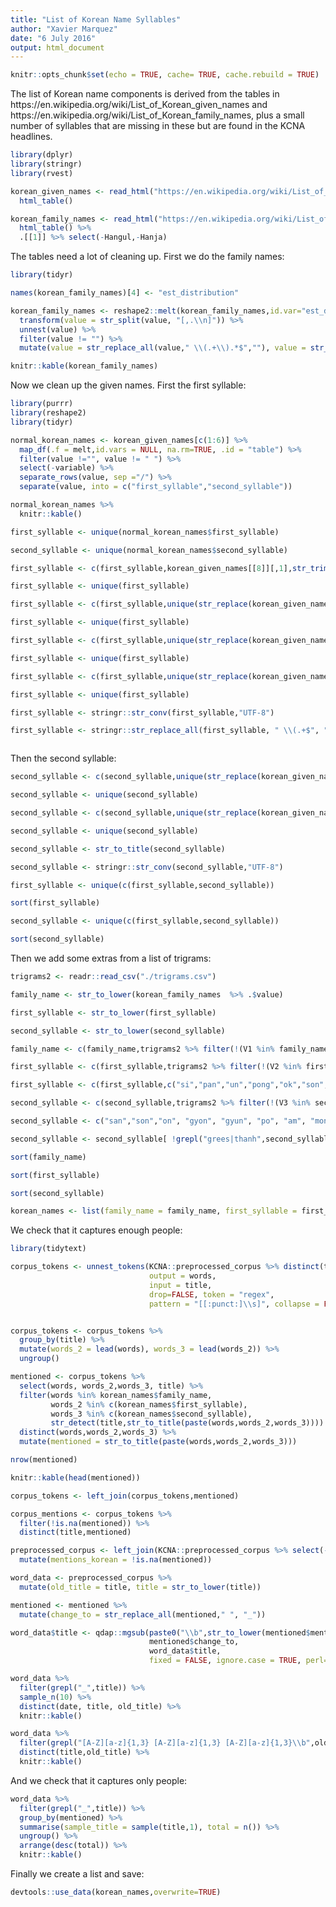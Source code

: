 ```yaml
---
title: "List of Korean Name Syllables"
author: "Xavier Marquez"
date: "6 July 2016"
output: html_document
---
```


```r
knitr::opts_chunk$set(echo = TRUE, cache= TRUE, cache.rebuild = TRUE)
```

The list of Korean name components is derived from the tables in https://en.wikipedia.org/wiki/List_of_Korean_given_names and https://en.wikipedia.org/wiki/List_of_Korean_family_names, plus a small number of syllables that are missing in these but are found in the KCNA headlines.

```r
library(dplyr)
library(stringr)
library(rvest)

korean_given_names <- read_html("https://en.wikipedia.org/wiki/List_of_Korean_given_names") %>%
  html_table()

korean_family_names <- read_html("https://en.wikipedia.org/wiki/List_of_Korean_family_names") %>%
  html_table() %>%
  .[[1]] %>% select(-Hangul,-Hanja)

```

The tables need a lot of cleaning up. First we do the family names:

```r
library(tidyr)

names(korean_family_names)[4] <- "est_distribution"

korean_family_names <- reshape2::melt(korean_family_names,id.var="est_distribution") %>%
  transform(value = str_split(value, "[,.\\n]")) %>%
  unnest(value) %>% 
  filter(value != "") %>%
  mutate(value = str_replace_all(value," \\(.+\\).*$",""), value = str_trim(value, side = "both"))

knitr::kable(korean_family_names)
```

Now we clean up the given names. First the first syllable:

```r

library(purrr)
library(reshape2)
library(tidyr)

normal_korean_names <- korean_given_names[c(1:6)] %>% 
  map_df(.f = melt,id.vars = NULL, na.rm=TRUE, .id = "table") %>% 
  filter(value !="", value != " ") %>% 
  select(-variable) %>% 
  separate_rows(value, sep ="/") %>%
  separate(value, into = c("first_syllable","second_syllable")) 

normal_korean_names %>%
  knitr::kable()

first_syllable <- unique(normal_korean_names$first_syllable)

second_syllable <- unique(normal_korean_names$second_syllable)

first_syllable <- c(first_syllable,korean_given_names[[8]][,1],str_trim(korean_given_names[[8]][,3]),str_trim(korean_given_names[[8]][,4]))

first_syllable <- unique(first_syllable)

first_syllable <- c(first_syllable,unique(str_replace(korean_given_names[[9]][,1],"-.+$","")),unique(str_replace(korean_given_names[[9]][,3],"-.+$","")),unique(str_replace(korean_given_names[[9]][,4],"-.+$","")))

first_syllable <- unique(first_syllable)

first_syllable <- c(first_syllable,unique(str_replace(korean_given_names[[10]][,1],"-.+$","")),unique(str_replace(korean_given_names[[10]][,3],"-.+$","")),unique(str_replace(korean_given_names[[10]][,4],"-.+$","")))

first_syllable <- unique(first_syllable)

first_syllable <- c(first_syllable,unique(str_replace(korean_given_names[[11]][,1],"-.+$","")),unique(str_replace(korean_given_names[[11]][,3],"-.+$","")),unique(str_replace(korean_given_names[[11]][,4],"-.+$","")))

first_syllable <- unique(first_syllable)

first_syllable <- stringr::str_conv(first_syllable,"UTF-8")

first_syllable <- stringr::str_replace_all(first_syllable, " \\(.+$", "")



```

Then the second syllable:

```r

second_syllable <- c(second_syllable,unique(str_replace(korean_given_names[[9]][,1],"^.+-","")),unique(str_replace(korean_given_names[[9]][,3],"^.+-","")),unique(str_replace(korean_given_names[[9]][,3],"^.+-","")))

second_syllable <- unique(second_syllable)

second_syllable <- c(second_syllable,unique(str_replace(korean_given_names[[10]][,1],"^.+-","")),unique(str_replace(korean_given_names[[10]][,3],"^.+-","")),unique(str_replace(korean_given_names[[10]][,4],"^.+-","")))

second_syllable <- unique(second_syllable)

second_syllable <- str_to_title(second_syllable)

second_syllable <- stringr::str_conv(second_syllable,"UTF-8")

first_syllable <- unique(c(first_syllable,second_syllable))

sort(first_syllable)

second_syllable <- unique(c(first_syllable,second_syllable))

sort(second_syllable)
```

Then we add some extras from a list of trigrams:

```r

trigrams2 <- readr::read_csv("./trigrams.csv")

family_name <- str_to_lower(korean_family_names  %>% .$value)

first_syllable <- str_to_lower(first_syllable)

second_syllable <- str_to_lower(second_syllable)

family_name <- c(family_name,trigrams2 %>% filter(!(V1 %in% family_name)) %>% .$V1 %>% unique())

first_syllable <- c(first_syllable,trigrams2 %>% filter(!(V2 %in% first_syllable)) %>% .$V2 %>% unique())

first_syllable <- c(first_syllable,c("si","pan","un","pong","ok","son", "gyun", "sa", "po", "am", "mong", "kon", "wang","to","moo", "san", "sat", "yon", "kwon", "bul"))

second_syllable <- c(second_syllable,trigrams2 %>% filter(!(V3 %in% second_syllable)) %>% .$V3 %>% unique())

second_syllable <- c("san","son","on", "gyon", "gyun", "po", "am", "mong", "kon", "wang", "an", "hon", "ma", "yon", "sin", "jak", "gat", "muk", "bong", "sin", second_syllable)

second_syllable <- second_syllable[ !grepl("grees|thanh",second_syllable) ]

sort(family_name)

sort(first_syllable)

sort(second_syllable)

korean_names <- list(family_name = family_name, first_syllable = first_syllable, second_syllable = second_syllable)

```

We check that it captures enough people:

```r

library(tidytext)

corpus_tokens <- unnest_tokens(KCNA::preprocessed_corpus %>% distinct(title), 
                               output = words, 
                               input = title, 
                               drop=FALSE, token = "regex", 
                               pattern = "[[:punct:]\\s]", collapse = FALSE)


corpus_tokens <- corpus_tokens %>%
  group_by(title) %>%
  mutate(words_2 = lead(words), words_3 = lead(words_2)) %>%
  ungroup()

mentioned <- corpus_tokens %>%
  select(words, words_2,words_3, title) %>%
  filter(words %in% korean_names$family_name,
         words_2 %in% c(korean_names$first_syllable), 
         words_3 %in% c(korean_names$second_syllable),
         str_detect(title,str_to_title(paste(words,words_2,words_3)))) %>%
  distinct(words,words_2,words_3) %>%
  mutate(mentioned = str_to_title(paste(words,words_2,words_3)))

nrow(mentioned)

knitr::kable(head(mentioned))

corpus_tokens <- left_join(corpus_tokens,mentioned)

corpus_mentions <- corpus_tokens %>%
  filter(!is.na(mentioned)) %>%
  distinct(title,mentioned)

preprocessed_corpus <- left_join(KCNA::preprocessed_corpus %>% select(-mentions_korean, -mentioned), corpus_mentions) %>%
  mutate(mentions_korean = !is.na(mentioned))

word_data <- preprocessed_corpus %>%
  mutate(old_title = title, title = str_to_lower(title))

mentioned <- mentioned %>%
  mutate(change_to = str_replace_all(mentioned," ", "_"))

word_data$title <- qdap::mgsub(paste0("\\b",str_to_lower(mentioned$mentioned),"\\b"),
                               mentioned$change_to,
                               word_data$title,
                               fixed = FALSE, ignore.case = TRUE, perl=TRUE)

word_data %>% 
  filter(grepl("_",title)) %>%
  sample_n(10) %>%
  distinct(date, title, old_title) %>%
  knitr::kable()

word_data %>%
  filter(grepl("[A-Z][a-z]{1,3} [A-Z][a-z]{1,3} [A-Z][a-z]{1,3}\\b",old_title), !mentions_korean) %>%
  distinct(title,old_title) %>%
  knitr::kable()
```

And we check that it captures only people:

```r

word_data %>%
  filter(grepl("_",title)) %>%
  group_by(mentioned) %>%
  summarise(sample_title = sample(title,1), total = n()) %>%
  ungroup() %>%
  arrange(desc(total)) %>%
  knitr::kable()

```

Finally we create a list and save:

```r

devtools::use_data(korean_names,overwrite=TRUE)

```

